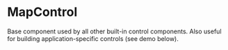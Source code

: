 
<Meta of={MapControlStories} />

# MapControl

Base component used by all other built-in control components. Also useful for building application-specific controls (see demo below).

<Stories />
<Controls />
